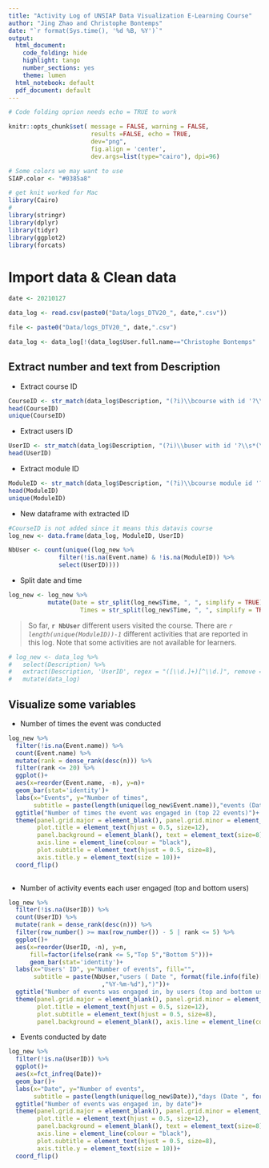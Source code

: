 ```yaml
---
title: "Activity Log of UNSIAP Data Visualization E-Learning Course"
author: "Jing Zhao and Christophe Bontemps"
date: "`r format(Sys.time(), '%d %B, %Y')`"
output:
  html_document:  
    code_folding: hide
    highlight: tango
    number_sections: yes
    theme: lumen
  html_notebook: default
  pdf_document: default
---
```


```r
# Code folding oprion needs echo = TRUE to work 

knitr::opts_chunk$set( message = FALSE, warning = FALSE, 
                       results =FALSE, echo = TRUE, 
                       dev="png", 
                       fig.align = 'center',
                       dev.args=list(type="cairo"), dpi=96)

# Some colors we may want to use
SIAP.color <- "#0385a8"


```


```r
# get knit worked for Mac
library(Cairo)
#
library(stringr)
library(dplyr)
library(tidyr)
library(ggplot2)
library(forcats)

```

# Import data &  Clean data

```r

date <- 20210127

data_log <- read.csv(paste0("Data/logs_DTV20_", date,".csv"))

file <- paste0("Data/logs_DTV20_", date,".csv") 
```


```r
data_log <- data_log[!(data_log$User.full.name=="Christophe Bontemps" | data_log$User.full.name=="Ni Ni Thein" | data_log$Component=="Recycle bin"),]

```

## Extract number and text from Description

- Extract course ID
```r
CourseID <- str_match(data_log$Description, "(?i)\\bcourse with id '?\\s*(\\d+)")[,2]
head(CourseID)
unique(CourseID)
```

- Extract users ID
```r
UserID <- str_match(data_log$Description, "(?i)\\buser with id '?\\s*(\\d+)")[,2]
head(UserID)
```

- Extract module ID
```r
ModuleID <- str_match(data_log$Description, "(?i)\\bcourse module id '?\\s*(\\d+)")[,2]
head(ModuleID)
unique(ModuleID)
```

 
- New dataframe with extracted ID
```r
#CourseID is not added since it means this datavis course
log_new <- data.frame(data_log, ModuleID, UserID)

NbUser <- count(unique((log_new %>%
              filter(!is.na(Event.name) & !is.na(ModuleID)) %>%
              select(UserID))))

```

- Split date and time
```r
log_new <- log_new %>%
           mutate(Date = str_split(log_new$Time, ", ", simplify = TRUE)[,1],
                    Times = str_split(log_new$Time, ", ", simplify = TRUE)[,2])

```


> So far, **`r NbUser`** different users visited the course.  There are *`r length(unique(ModuleID))-1`*  different activities that are reported in this log. Note that some activities are not available for learners. 



```r
# log_new <- data_log %>%
#   select(Description) %>%
#   extract(Description, 'UserID', regex = "([\\d.]+)[^\\d.]", remove = FALSE) %>%
#   mutate(data_log)
```




## Visualize some variables
- Number of times the event was conducted
```r
log_new %>%
  filter(!is.na(Event.name)) %>%
  count(Event.name) %>%
  mutate(rank = dense_rank(desc(n))) %>% 
  filter(rank <= 20) %>% 
  ggplot()+
  aes(x=reorder(Event.name, -n), y=n)+
  geom_bar(stat='identity')+
  labs(x="Events", y="Number of times", 
       subtitle = paste(length(unique(log_new$Event.name)),"events (Date ", format(file.info(file)["ctime"],"%Y-%m-%d"),")"))+
  ggtitle("Number of times the event was engaged in (top 22 events)")+
  theme(panel.grid.major = element_blank(), panel.grid.minor = element_blank(), 
        plot.title = element_text(hjust = 0.5, size=12),
        panel.background = element_blank(), text = element_text(size=8), 
        axis.line = element_line(colour = "black"), 
        plot.subtitle = element_text(hjust = 0.5, size=8),
        axis.title.y = element_text(size = 10))+
  coord_flip()
  
```

- Number of activity events each user engaged (top and bottom users)
```r
log_new %>%
  filter(!is.na(UserID)) %>%
  count(UserID) %>%
  mutate(rank = dense_rank(desc(n))) %>% 
  filter(row_number() >= max(row_number()) - 5 | rank <= 5) %>%
  ggplot()+
  aes(x=reorder(UserID, -n), y=n, 
      fill=factor(ifelse(rank <= 5,"Top 5","Bottom 5")))+
      geom_bar(stat='identity')+
  labs(x="Users' ID", y="Number of events", fill="",
       subtitle = paste(NbUser,"users ( Date ", format(file.info(file)["ctime"]
                          ,"%Y-%m-%d"),")"))+
  ggtitle("Number of events was engaged in, by users (top and bottom users)")+
  theme(panel.grid.major = element_blank(), panel.grid.minor = element_blank(), 
        plot.title = element_text(hjust = 0.5, size=12), 
        plot.subtitle = element_text(hjust = 0.5, size=8),
        panel.background = element_blank(), axis.line = element_line(colour = "black"))

```

- Events conducted by date
```r
log_new %>%
  filter(!is.na(UserID)) %>%
  ggplot()+
  aes(x=fct_infreq(Date))+
  geom_bar()+
  labs(x="Date", y="Number of events", 
       subtitle = paste(length(unique(log_new$Date)),"days (Date ", format(file.info(file)["ctime"],"%Y-%m-%d"),")"))+
  ggtitle("Number of events was engaged in, by date")+
  theme(panel.grid.major = element_blank(), panel.grid.minor = element_blank(), 
        plot.title = element_text(hjust = 0.5, size=12),
        panel.background = element_blank(), text = element_text(size=8), 
        axis.line = element_line(colour = "black"), 
        plot.subtitle = element_text(hjust = 0.5, size=8),
        axis.title.y = element_text(size = 10))+
  coord_flip()
  
```